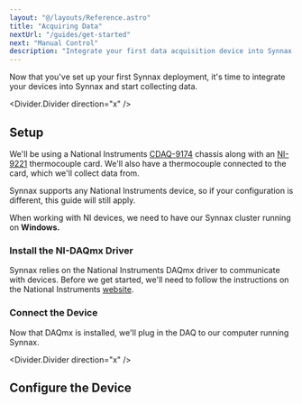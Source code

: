 ```yaml
---
layout: "@/layouts/Reference.astro"
title: "Acquiring Data"
nextUrl: "/guides/get-started"
next: "Manual Control"
description: "Integrate your first data acquisition device into Synnax."
---
```



Now that you've set up your first Synnax deployment, it's time to integrate your
devices into Synnax and start collecting data.

<Divider.Divider direction="x" />

## <StepText level="h2" step={1}>Setup</StepText>

We'll be using a National Instruments [CDAQ-9174](https://www.ni.com/en-us/support/model.cdaq-9174.html)
chassis along with an [NI-9221](https://www.ni.com/en-us/support/model.ni-9221.html)
thermocouple card. We'll also have a thermocouple connected to the card, which we'll
collect data from.

Synnax supports any National Instruments device, so if your configuration is different,
this guide will still apply.

When working with NI devices, we need to have our Synnax cluster running on **Windows.**

### <StepText level="h3" step="1.1">Install the NI-DAQmx Driver</StepText>

Synnax relies on the National Instruments DAQmx driver to communicate with devices.
Before we get started, we'll need to follow the instructions on the National Instruments
[website](https://www.ni.com/en/support/downloads/drivers/download.ni-daq-mx.html#532710).

### <StepText level="h3" step="1.2">Connect the Device</StepText>

Now that DAQmx is installed, we'll plug in the DAQ to our computer running Synnax.

<Divider.Divider direction="x" />

## <StepText level="h2" step={2}>Configure the Device</StepText>

